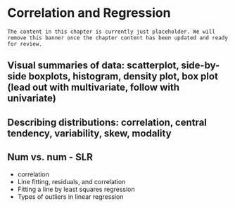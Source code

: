 # Correlation and Regression {#cor-reg}

```block2
The content in this chapter is currently just placeholder. We will remove this banner once the chapter content has been updated and ready for review.
```

## Visual summaries of data: scatterplot, side-by-side boxplots, histogram, density plot, box plot (lead out with multivariate, follow with univariate)

## Describing distributions: correlation, central tendency, variability, skew, modality

## Num vs. num - SLR

- correlation
- Line fitting, residuals, and correlation
- Fitting a line by least squares regression
- Types of outliers in linear regression
	